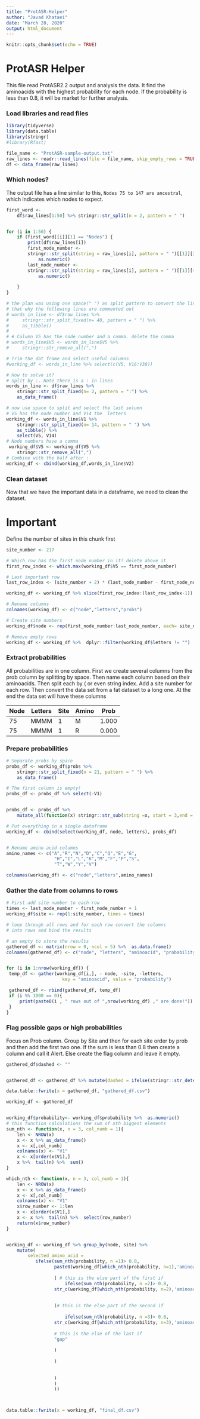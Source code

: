 ```yaml
---
title: "ProtASR-Helper"
author: "Javad Khataei"
date: "March 20, 2020"
output: html_document
---
```


```r
knitr::opts_chunk$set(echo = TRUE)
```

# ProtASR Helper  
This file read ProtASR2.2 output and analysis the data. It find the aminoacids with the highest probability for each node. If the probability is less than 0.8, it will be market for further analysis.


### Load libraries and read files
```r
library(tidyverse)
library(data.table)
library(stringr)
#library(Rfast)

```


```r
file_name <- "ProtASR-sample-output.txt"
raw_lines <- readr::read_lines(file = file_name, skip_empty_rows = TRUE)
df <- data_frame(raw_lines)
```

### Which nodes?
The output file has a line similar to this, `Nodes 75 to 147 are ancestral`, which indicates which nodes to expect. 

```r
first_word <-
    df$raw_lines[1:50] %>% stringr::str_split(n = 2, pattern = " ")


for (i in 1:50) {
    if (first_word[[i]][1] == "Nodes") {
        print(df$raw_lines[i])
        first_node_number <-
        stringr::str_split(string = raw_lines[i], pattern = " ")[[1]][2] %>%  
            as.numeric()
        last_node_number <-
        stringr::str_split(string = raw_lines[i], pattern = " ")[[1]][4] %>%  
            as.numeric()
        
    }
}
```


```r
# the plan was using one space(" ") as split pattern to convert the line to a series of colums but the number of  spaces changes in lines. The "site" increase and that reduces the spaces so can't use space to split.
# that why the following lines are commented out
# words_in_line <- df$raw_lines %>%
#     stringr::str_split_fixed(n= 40, pattern = " ") %>% 
#     as_tibble()
# 
# # Column V5 has the node number and a comma. delete the comma
# words_in_line$V5 <- words_in_line$V5 %>%
#     stringr::str_remove_all(",") 

# Trim the dat frame and select useful columns
#working_df <- words_in_line %>% select(c(V5, V16:V38))

# How to solve it?
# Split by :. Note there is a : in lines
words_in_line <- df$raw_lines %>%
    stringr::str_split_fixed(n= 2, pattern = ":") %>%
    as_data_frame()

# now use space to split and select the last solumn
# V5 has the node number and V14 the  letters
working_df <- words_in_line$V1 %>%
    stringr::str_split_fixed(n= 14, pattern = " ") %>%
    as_tibble() %>% 
    select(V5, V14)
# Node numbers have a comma
 working_df$V5 <- working_df$V5 %>%
    stringr::str_remove_all(",")
# Combine with the half after :
working_df <- cbind(working_df,words_in_line$V2)

```


### Clean dataset
Now that we have the important data in a dataframe, we need to clean the dataset.

# Important
Define the number of sites in this chunk first 

```r
site_number <- 217
```

```r
# Which row has the first node number in it? delete above it
first_row_index <- which.max(working_df$V5 == first_node_number)

# Last important row
last_row_index <- (site_number + 2) * (last_node_number - first_node_number + 1) + first_row_index

working_df <- working_df %>% slice(first_row_index:(last_row_index-1))

# Rename columns
colnames(working_df) <- c("node","letters","probs")

# Create site numbers
working_df$node <- rep(first_node_number:last_node_number, each= site_number + 2)

# Remove empty rows
working_df <- working_df %>%  dplyr::filter(working_df$letters != "") 
```


### Extract probabilities

All probabilities are in one column. First we create several columns from the prob column by splitting by space. Then name each column based on their aminoacids. Then split each by ( or even string index. Add a site number for each row. Then convert the data set from a fat dataset to a long one. At the end the data set will have these columns

|Node   |Letters    |Site    |Amino   |Prob   |
|-------|-----------|--------|--------|-------|
|75     |MMMM       |1       |M       |1.000  |
|75     |MMMM       |1       |R       |0.000  |


### Prepare probabilities

```r
# Separate probs by space
probs_df <- working_df$probs %>%
    stringr::str_split_fixed(n = 21, pattern = " ") %>%
    as_data_frame()

# The first column is empty!
probs_df <- probs_df %>% select(-V1) 


probs_df <- probs_df %>%
    mutate_all(function(x) stringr::str_sub(string =x, start = 3,end = 7))

# Put everything in a single dataframe
working_df <- cbind(select(working_df, node, letters), probs_df)


# Rename amino acid columns
amino_names <- c("A","R","N","D","C","Q","E","G",
                  "H","I","L","K","M","F","P","S",
                  "T","W","Y","V")

colnames(working_df) <- c("node","letters",amino_names)

```

### Gather the date from columns to rows
```r
# First add site number to each row
times <- last_node_number - first_node_number + 1
working_df$site <- rep(1:site_number, times = times)

# loop through all rows and for each row convert the columns
# into rows and bind the results

# an empty to store the results
gathered_df <- matrix(nrow = 0, ncol = 5) %>%  as.data.frame()
colnames(gathered_df) <- c("node", "letters", "aminoacid", "probability", "site")


for (i in 1:nrow(working_df)) {
 temp_df <- gather(working_df[i,], - node, -site, -letters,
                     key = "aminoacid", value = "probability") 

 gathered_df <- rbind(gathered_df, temp_df)
 if (i %% 1000 == 0){
     print(paste0(i , " rows out of ",nrow(working_df) ," are done!"))
 }
}

```


### Flag possible gaps or high probabilities

Focus on Prob column. Group by Site and then for each site order by prob and then add the first two one. If the sum is less than 0.8 then create a column and call it Alert. Else create the flag column and leave it empty.


```r
gathered_df$dashed <- ""


gathered_df <- gathered_df %>% mutate(dashed = ifelse(stringr::str_detect(gathered_df$letters, "-"), "Has dash",""))

data.table::fwrite(x = gathered_df, "gathered_df.csv")
```


```r

working_df <- gathered_df


working_df$probability<- working_df$probability %>%  as.numeric()
# this function calculations the sum of nth biggest elements
sum_nth <- function(x, n = 3, col_numb = 1){
    len <- NROW(x)
    x <- x %>% as_data_frame()
    x <- x[,col_numb]
    colnames(x) <- "V1"
    x <- x[order(x$V1),]
    x %>%  tail(n) %>%  sum()
}

which_nth <- function(x, n = 3, col_numb = 1){
    len <- NROW(x)
    x <- x %>% as_data_frame()
    x <- x[,col_numb]
    colnames(x) <- "V1"
    x$row_number <- 1:len
    x <- x[order(x$V1),]
    x <- x %>%  tail(n) %>%  select(row_number)
    return(x$row_number)
}


working_df <- working_df %>% group_by(node, site) %>% 
    mutate(
        selected_amino_acid = 
           ifelse(sum_nth(probability, n =1)> 0.8, 
                  paste0(working_df[which_nth(probability, n=1),'aminoacid']) ,
                  
                  ( # this is the else part of the first if
                      ifelse(sum_nth(probability, n =2)> 0.8, 
                  str_c(working_df[which_nth(probability, n=2),'aminoacid'], collapse = "/"),
                  
                  
                  (# this is the else part of the second if
                      
                      ifelse(sum_nth(probability, n =3)> 0.8, 
                  str_c(working_df[which_nth(probability, n=3),'aminoacid'], collapse = "/"),
                  
                  # this is the else of the last if
                  "gap"
                  
                  )
                      
                  )
                  
                  
                  )
                  )
                  ))



data.table::fwrite(x = working_df, "final_df.csv")

```



